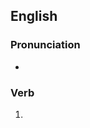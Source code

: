 ==English==

===Pronunciation===
* {{rhymes|eɪz|lang=en}}

===Verb===
{{head|en|verb form}}

# {{en-third-person singular of|portray}}